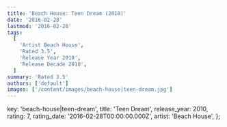 ```yaml
---
title: 'Beach House: Teen Dream (2010)'
date: '2016-02-28'
lastmod: '2016-02-28'
tags:
  [
    'Artist Beach House',
    'Rated 3.5',
    'Release Year 2010',
    'Release Decade 2010',
  ]
summary: 'Rated 3.5'
authors: ['default']
images: ['/content/images/beach-house|teen-dream.jpg']
---
```


  key: 'beach-house|teen-dream',
  title: 'Teen Dream',
  release_year: 2010,
  rating: 7,
  rating_date: '2016-02-28T00:00:00.000Z',
  artist: 'Beach House',
};

<MusicRating data={data} />

